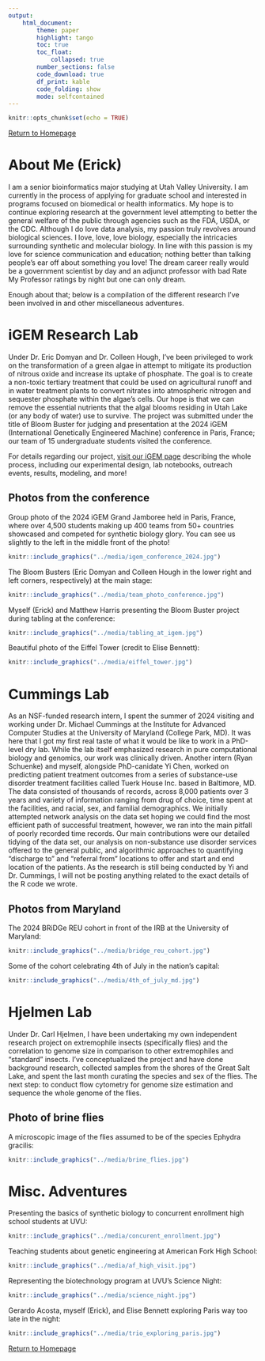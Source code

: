 ```yaml
---
output: 
    html_document:
        theme: paper
        highlight: tango
        toc: true
        toc_float:
            collapsed: true
        number_sections: false
        code_download: true
        df_print: kable
        code_folding: show
        mode: selfcontained
---
```


```r
knitr::opts_chunk$set(echo = TRUE)
```
[Return to Homepage](../index.html)

# **About Me (Erick)**
I am a senior bioinformatics major studying at Utah Valley University. I am currently in the process of applying for graduate school and interested in programs focused on biomedical or health informatics. My hope is to continue exploring research at the government level attempting to better the general welfare of the public through agencies such as the FDA, USDA, or the CDC. Although I do love data analysis, my passion truly revolves around biological sciences. I love, love, love biology, especially the intricacies surrounding synthetic and molecular biology. In line with this passion is my love for science communication and education; nothing better than talking people's ear off about something you love! The dream career really would be a government scientist by day and an adjunct professor with bad Rate My Professor ratings by night but one can only dream.

Enough about that; below is a compilation of the different research I've been involved in and other miscellaneous adventures.

# **iGEM Research Lab**
Under Dr. Eric Domyan and Dr. Colleen Hough, I've been privileged to work on the transformation of a green algae in attempt to mitigate its production of nitrous oxide and increase its uptake of phosphate. The goal is to create a non-toxic tertiary treatment that could be used on agricultural runoff and in water treatment plants to convert nitrates into atmospheric nitrogen and sequester phosphate within the algae's cells. Our hope is that we can remove the essential nutrients that the algal blooms residing in Utah Lake (or any body of water) use to survive. The project was submitted under the title of Bloom Buster for judging and presentation at the 2024 iGEM (International Genetically Engineered Machine) conference in Paris, France; our team of 15 undergraduate students visited the conference.

For details regarding our project, [visit our iGEM page](https://2024.igem.wiki/uvu-utah-2/index.html) describing the whole process, including our experimental design, lab notebooks, outreach events, results, modeling, and more! 

## Photos from the conference
Group photo of the 2024 iGEM Grand Jamboree held in Paris, France, where over 4,500 students making up 400 teams from 50+ countries showcased and competed for synthetic biology glory. You can see us slightly to the left in the middle front of the photo! 

```r
knitr::include_graphics("../media/igem_conference_2024.jpg")
```


The Bloom Busters (Eric Domyan and Colleen Hough in the lower right and left corners, respectively) at the main stage:

```r
knitr::include_graphics("../media/team_photo_conference.jpg")
```


Myself (Erick) and Matthew Harris presenting the Bloom Buster project during tabling at the conference:

```r
knitr::include_graphics("../media/tabling_at_igem.jpg")
```


Beautiful photo of the Eiffel Tower (credit to Elise Bennett):

```r
knitr::include_graphics("../media/eiffel_tower.jpg")
```

# **Cummings Lab**
As an NSF-funded research intern, I spent the summer of 2024 visiting and working under Dr. Michael Cummings at the Institute for Advanced Computer Studies at the University of Maryland (College Park, MD). It was here that I got my first real taste of what it would be like to work in a PhD-level dry lab. While the lab itself emphasized research in pure computational biology and genomics, our work was clinically driven. Another intern (Ryan Schuenke) and myself, alongside PhD-canidate Yi Chen, worked on predicting patient treatment outcomes from a series of substance-use disorder treatment facilities called Tuerk House Inc. based in Baltimore, MD. The data consisted of thousands of records, across 8,000 patients over 3 years and variety of information ranging from drug of choice, time spent at the facilities, and racial, sex, and familial demographics. We initially attempted network analysis on the data set hoping we could find the most efficient path of successful treatment, however, we ran into the main pitfall of poorly recorded time records. Our main contributions were our detailed tidying of the data set, our analysis on non-substance use disorder services offered to the general public, and algorithmic approaches to quantifying "discharge to" and "referral from" locations to offer and start and end location of the patients. As the research is still being conducted by Yi and Dr. Cummings, I will not be posting anything related to the exact details of the R code we wrote. 

## Photos from Maryland 
The 2024 BRiDGe REU cohort in front of the IRB at the University of Maryland:

```r
knitr::include_graphics("../media/bridge_reu_cohort.jpg")
```


Some of the cohort celebrating 4th of July in the nation's capital:

```r
knitr::include_graphics("../media/4th_of_july_md.jpg")
```

# **Hjelmen Lab**
Under Dr. Carl Hjelmen, I have been undertaking my own independent research project on extremophile insects (specifically flies) and the correlation to genome size in comparison to other extremophiles and "standard" insects. I've conceptualized the project and have done background research, collected samples from the shores of the Great Salt Lake, and spent the last month curating the species and sex of the flies. The next step: to conduct flow cytometry for genome size estimation and sequence the whole genome of the flies. 

## Photo of brine flies 
A microscopic image of the flies assumed to be of the species Ephydra gracilis:

```r
knitr::include_graphics("../media/brine_flies.jpg")
```

# **Misc. Adventures**
Presenting the basics of synthetic biology to concurrent enrollment high school students at UVU:

```r
knitr::include_graphics("../media/concurent_enrollment.jpg")
```


Teaching students about genetic engineering at American Fork High School:

```r
knitr::include_graphics("../media/af_high_visit.jpg")
```


Representing the biotechnology program at UVU's Science Night: 

```r
knitr::include_graphics("../media/science_night.jpg")
```


Gerardo Acosta, myself (Erick), and Elise Bennett exploring Paris way too late in the night: 

```r
knitr::include_graphics("../media/trio_exploring_paris.jpg")
```

[Return to Homepage](../index.html)